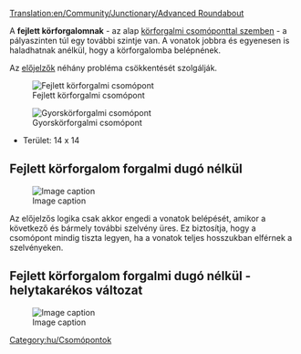 [[Translation:en/Community/Junctionary/Advanced Roundabout]]

{{hu/Csomópontmenü}}
A '''fejlett körforgalomnak''' - az alap [[hu/Community/Junctionary/Csomópont/Körforgalom|körforgalmi csomóponttal szemben]] - a pályaszinten túl egy további szintje van. A vonatok jobbra és egyenesen is haladhatnak anélkül, hogy a körforgalomba belépnének.

Az [[hu/Manual/Jelzők#elojelzok|előjelzők]] néhány probléma csökkentését szolgálják.

[[File:en/Advanced roundabout.png|center|none|frame|Fejlett körforgalmi csomópont]]

{{hu/Csomópontok tulajdonságai|Drága (fokozatos)|2|1|0|3|1|0|1|0|1|1|2||Vonat lerobbanása a saját pályájára van hatással, <br>vagy minden balra tartó forgalomra.|
*Sok vonat kiszolgálására képes az északról keletre, vagy a délről nyugatra tartó forgalomban.
*Pályaosztást tartalmaz, és csak a balra tartó vonatoknak kell a körforgalmat igénybe venniük.
'''Öteletek:'''
*Ahhoz, hogy a balra tartó vonatok teljes sebességgel mehessenek át a körforgalmon, megnövelhetjük a körforgalmat, de ehhez sok helyre van szükség.
*Ha megfordítod a belső kör irányát (természetesen a kijárati átlós pályák és a jelzők irányának módosításával), az áteresztőképesség megnő némi sebességvesztés árán, miután, ha a vonat felhajt, csak keresztülvág ahelyett, hogy végighaladna a köríven, mint a fenti ábrán.
*Terület: 16 x 16
}}

[[File:en/Flying roundabout.png|center|none|frame|Gyorskörforgalmi csomópont]]

*Terület: 14 x 14


== Fejlett körforgalom forgalmi dugó nélkül ==

[[File:en/4WayNoLock.png|Image caption]]

{{hu/Csomópontok tulajdonságai|Mérsékelt|2|1|1|2|1|0|1|0|0|1|2||Vonat lerobbanása csak a saját pályájára hat (legrosszabb esetben a belső körön, két szelvénye közt három balra tartó irányt blokkol)|
====Előnyei:====
* Nagy kapacitás
* Emelkedőn csak a balra forduló vonatok haladnak
* A balra tartó vonatok forgalmát a többi vonal szabaddá tételéhez igazítja (bejárat és kijárat!)

====Hátrányai:====
* Az áthajtás legnagyobb jelzőtávolsága: 4/5
* A balra fordulás legnagyobb jelzőtávolsága: 7


* Terület: 26 x 26
}}
Az előjelzős logika csak akkor engedi a vonatok belépését, amikor a következő és bármely további szelvény üres. Ez biztosítja, hogy a csomópont mindig tiszta legyen, ha a vonatok teljes hosszukban elférnek a szelvényeken.

== Fejlett körforgalom forgalmi dugó nélkül - helytakarékos változat ==

[[File:en/4WayNoLockSmall.png|Image caption]]

{{hu/Csomópontok tulajdonságai|Mérsékelt|3|1|1|2|1|0|1|0|0|1|2||Vonat lerobbanása csak a saját pályájára hat (legrosszabb esetben a belső körön, két szelvénye közt minden balra tartó irányt blokkol).|
====Előnyei:====
* Nagy kapacitás
* Emelkedőn csak a balra forduló vonatok haladnak

====Hátrányai:====
* Az áthajtás legnagyobb jelzőtávolsága: 4/5
* A balra fordulás legnagyobb jelzőtávolsága: 7

* Terület: 18 x 18
}}


[[Category:hu/Csomópontok]]